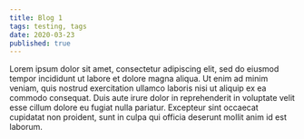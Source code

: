 ```yaml
---
title: Blog 1
tags: testing, tags
date: 2020-03-23
published: true
---
```

Lorem ipsum dolor sit amet, consectetur adipiscing elit, sed do eiusmod tempor incididunt ut labore et dolore magna aliqua.
Ut enim ad minim veniam, quis nostrud exercitation ullamco laboris nisi ut aliquip ex ea commodo consequat. Duis aute irure dolor 
in reprehenderit in voluptate velit esse cillum dolore eu fugiat nulla pariatur. Excepteur sint occaecat cupidatat non proident, 
sunt in culpa qui officia deserunt mollit anim id est laborum.